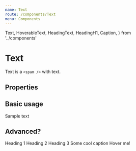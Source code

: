 ```yaml
---
name: Text
route: /components/Text
menu: Components
---
```



  Text,
  HoverableText,
  HeadingText,
  HeadingH1,
  Caption,
} from '../components'

# Text

Text is a `<span />` with text. 

## Properties

<Props of={Text} />

## Basic usage

<Text>Sample text</Text>

## Advanced?

<Playground>
  <HeadingH1 kind='serif'>Heading 1</HeadingH1>
  <HeadingText variant="headingMedium">Heading 2</HeadingText>
  <HeadingText variant="headingSmall">Heading 3</HeadingText>
  <Caption color="complementaryLight">Some cool caption</Caption>
  <HoverableText variant="bodySm" activeColor="accentDark">Hover me!</HoverableText>
</Playground>
